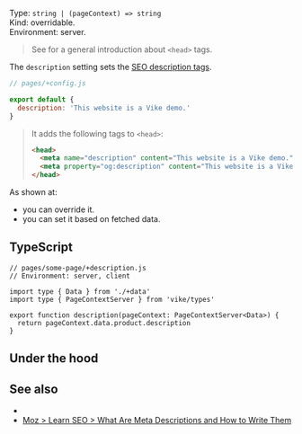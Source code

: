 

Type: `string | (pageContext) => string`  
Kind: overridable.  
Environment: server. <ImplementedBy noCustomGuide />

> See <Link href="/head" /> for a general introduction about `<head>` tags.

The `description` setting sets the [SEO description tags](https://moz.com/learn/seo/meta-description).

```js
// pages/+config.js

export default {
  description: 'This website is a Vike demo.'
}
```

> It adds the following tags to `<head>`:
>
> ```html
> <head>
>   <meta name="description" content="This website is a Vike demo.">
>   <meta property="og:description" content="This website is a Vike demo.">
> </head>
> ```

As shown at:
 - <Link href="/head#page-specific" /> you can override it.
 - <Link href="/head#data" /> you can set it based on fetched data.


## TypeScript

```tsx
// pages/some-page/+description.js
// Environment: server, client

import type { Data } from './+data'
import type { PageContextServer } from 'vike/types'

export function description(pageContext: PageContextServer<Data>) {
  return pageContext.data.product.description
}
```


## Under the hood

<OnlyHtmlNote />


## See also

- <Link href="/head" />
- [Moz > Learn SEO > What Are Meta Descriptions and How to Write Them](https://moz.com/learn/seo/meta-description)
